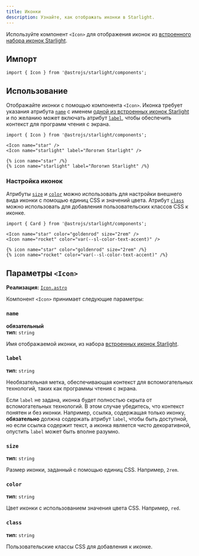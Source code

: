 ```yaml
---
title: Иконки
description: Узнайте, как отображать иконки в Starlight.
---
```



Используйте компонент `<Icon>` для отображения иконок из [встроенного набора иконок Starlight](/ru/reference/icons/#все-иконки).


<Preview>

<Icon
	slot="preview"
	name="open-book"
	color="var(--sl-color-text-accent)"
	size="4rem"
/>

</Preview>

## Импорт

```tsx
import { Icon } from '@astrojs/starlight/components';
```

## Использование

Отображайте иконки с помощью компонента `<Icon>`.
Иконка требует указания атрибута [`name`](#name) с именем [одной из встроенных иконок Starlight](/ru/reference/icons/#все-иконки) и по желанию может включать атрибут [`label`](#label), чтобы обеспечить контекст для программ чтения с экрана.

<Preview>

```mdx
import { Icon } from '@astrojs/starlight/components';

<Icon name="star" />
<Icon name="starlight" label="Логотип Starlight" />
```

<Fragment slot="markdoc">

```markdoc
{% icon name="star" /%}
{% icon name="starlight" label="Логотип Starlight" /%}
```

</Fragment>

<Fragment slot="preview">
	<Icon name="star" />
	<Icon name="starlight" label="Логотип Starlight" />
</Fragment>

</Preview>

### Настройка иконок

Атрибуты [`size`](#size) и [`color`](#color) можно использовать для настройки внешнего вида иконки с помощью единиц CSS и значений цвета.
Атрибут [`class`](#class) можно использовать для добавления пользовательских классов CSS к иконке.

<Preview>

```mdx
import { Card } from '@astrojs/starlight/components';

<Icon name="star" color="goldenrod" size="2rem" />
<Icon name="rocket" color="var(--sl-color-text-accent)" />
```

<Fragment slot="markdoc">

```markdoc
{% icon name="star" color="goldenrod" size="2rem" /%}
{% icon name="rocket" color="var(--sl-color-text-accent)" /%}
```

</Fragment>

<Fragment slot="preview">
	<Icon name="star" color="goldenrod" size="2rem" />
	<Icon name="rocket" color="var(--sl-color-text-accent)" />
</Fragment>

</Preview>

## Параметры `<Icon>`

**Реализация:** [`Icon.astro`](https://github.com/withastro/starlight/blob/main/packages/starlight/user-components/Icon.astro)

Компонент `<Icon>` принимает следующие параметры:

### `name`

**обязательный**  
**тип:** `string`

Имя отображаемой иконки, из набора [встроенных иконок Starlight](/ru/reference/icons/#все-иконки).

### `label`

**тип:** `string`

Необязательная метка, обеспечивающая контекст для вспомогательных технологий, таких как программы чтения с экрана.

Если `label` не задана, иконка будет полностью скрыта от вспомогательных технологий.
В этом случае убедитесь, что контекст понятен и без иконки.
Например, ссылка, содержащая только иконку, **обязательно** должна содержать атрибут `label`, чтобы быть доступной, но если ссылка содержит текст, а иконка является чисто декоративной, опустить `label` может быть вполне разумно.

### `size`

**тип:** `string`

Размер иконки, заданный с помощью единиц CSS. Например, `2rem`.

### `color`

**тип:** `string`

Цвет иконки с использованием значения цвета CSS. Например, `red`.

### `class`

**тип:** `string`

Пользовательские классы CSS для добавления к иконке.
